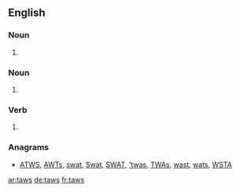 ==English==

===Noun===
{{en-noun|tawses}}

# {{alternative spelling of|tawse}}

===Noun===
{{head|en}}

# {{plural of|taw}}

===Verb===
{{head|en}}

# {{third-person singular of|taw}}

===Anagrams===
* [[ATWS#English|ATWS]], [[AWTs#English|AWTs]], [[swat#English|swat]], [[Swat#English|Swat]], [[SWAT#English|SWAT]], [['twas#English|'twas]], [[TWAs#English|TWAs]], [[wast#English|wast]], [[wats#English|wats]], [[WSTA#English|WSTA]]


[[ar:taws]]
[[de:taws]]
[[fr:taws]]